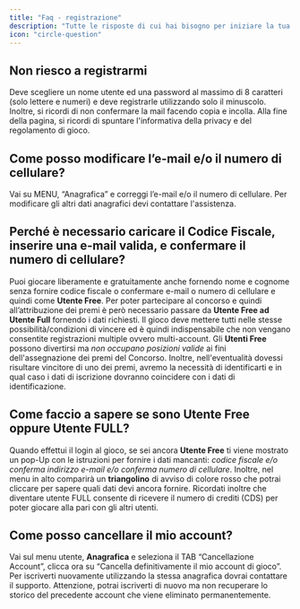 ```yaml
---
title: "Faq - registrazione"
description: "Tutte le risposte di cui hai bisogno per iniziare la tua avventura"
icon: "circle-question"
---
```


## Non riesco a registrarmi

Deve scegliere un nome utente ed una password al massimo di 8 caratteri (solo lettere e numeri) e deve registrarle utilizzando solo il minuscolo.
Inoltre, si ricordi di non confermare la mail facendo copia e incolla.
Alla fine della pagina, si ricordi di spuntare l'informativa della privacy e del regolamento di gioco.

## Come posso modificare l’e-mail e/o il numero di cellulare?

Vai su MENU, “Anagrafica” e correggi l’e-mail e/o il numero di cellulare.
Per modificare gli altri dati anagrafici devi contattare l'assistenza.

## Perché è necessario caricare il Codice Fiscale, inserire una e-mail valida, e confermare il numero di cellulare?

Puoi giocare liberamente e gratuitamente anche fornendo nome e cognome senza fornire codice fiscale o confermare e-mail o numero di cellulare e quindi come **Utente Free**.
Per poter partecipare al concorso e quindi all’attribuzione dei premi è però necessario passare da **Utente Free ad Utente Full** fornendo i dati richiesti.
Il gioco deve mettere tutti nelle stesse possibilità/condizioni di vincere ed è quindi indispensabile che non vengano consentite registrazioni multiple ovvero multi-account.
Gli **Utenti Free** possono divertirsi ma _non occupano posizioni valide_ ai fini dell'assegnazione dei premi del Concorso.
Inoltre, nell'eventualità dovessi risultare vincitore di uno dei premi, avremo la necessità di identificarti e in qual caso i dati di iscrizione dovranno coincidere con i dati di identificazione.

## Come faccio a sapere se sono Utente Free oppure Utente FULL?

Quando effettui il login al gioco, se sei ancora  **Utente Free** ti viene mostrato un pop-Up con le istruzioni per fornire i dati mancanti: _codice fiscale e/o conferma indirizzo e-mail e/o conferma numero di cellulare_.
Inoltre, nel menu in alto comparirà un **triangolino** di avviso di colore rosso che potrai cliccare per sapere quali dati devi ancora fornire.
Ricordati inoltre che diventare utente FULL consente di ricevere il numero di crediti (CDS) per poter giocare alla pari con gli altri utenti.

## Come posso cancellare il mio account?

Vai sul menu utente, **Anagrafica** e seleziona il TAB “Cancellazione Account”, clicca ora su “Cancella definitivamente il mio account di gioco”.
Per iscriverti nuovamente utilizzando la stessa anagrafica dovrai contattare il supporto. Attenzione, potrai iscriverti di nuovo ma non recuperare lo storico del precedente account che viene eliminato permanentemente.